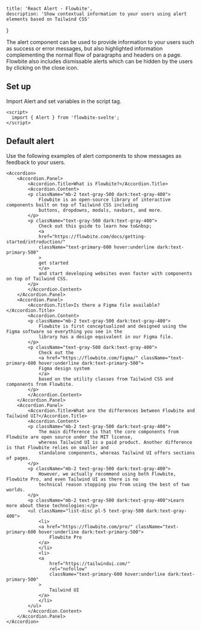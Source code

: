     title: 'React Alert - Flowbite',
    description: 'Show contextual information to your users using alert elements based on Tailwind CSS'
}

The alert component can be used to provide information to your users such as success or error messages, but also highlighted information complementing the normal flow of paragraphs and headers on a page. Flowbite also includes dismissable alerts which can be hidden by the users by clicking on the close icon.

## Set up

Import Alert and set variables in the script tag.

```react example
<script>
  import { Alert } from 'flowbite-svelte';
</script>
```

## Default alert

Use the following examples of alert components to show messages as feedback to your users.

```react example
<Accordion>
    <Accordion.Panel>
        <Accordion.Title>What is Flowbite?</Accordion.Title>
        <Accordion.Content>
        <p className="mb-2 text-gray-500 dark:text-gray-400">
            Flowbite is an open-source library of interactive components built on top of Tailwind CSS including
            buttons, dropdowns, modals, navbars, and more.
        </p>
        <p className="text-gray-500 dark:text-gray-400">
            Check out this guide to learn how to&nbsp;
            <a
            href="https://flowbite.com/docs/getting-started/introduction/"
            className="text-primary-600 hover:underline dark:text-primary-500"
            >
            get started
            </a>
            and start developing websites even faster with components on top of Tailwind CSS.
        </p>
        </Accordion.Content>
    </Accordion.Panel>
    <Accordion.Panel>
        <Accordion.Title>Is there a Figma file available?</Accordion.Title>
        <Accordion.Content>
        <p className="mb-2 text-gray-500 dark:text-gray-400">
            Flowbite is first conceptualized and designed using the Figma software so everything you see in the
            library has a design equivalent in our Figma file.
        </p>
        <p className="text-gray-500 dark:text-gray-400">
            Check out the
            <a href="https://flowbite.com/figma/" className="text-primary-600 hover:underline dark:text-primary-500">
            Figma design system
            </a>
            based on the utility classes from Tailwind CSS and components from Flowbite.
        </p>
        </Accordion.Content>
    </Accordion.Panel>
    <Accordion.Panel>
        <Accordion.Title>What are the differences between Flowbite and Tailwind UI?</Accordion.Title>
        <Accordion.Content>
        <p className="mb-2 text-gray-500 dark:text-gray-400">
            The main difference is that the core components from Flowbite are open source under the MIT license,
            whereas Tailwind UI is a paid product. Another difference is that Flowbite relies on smaller and
            standalone components, whereas Tailwind UI offers sections of pages.
        </p>
        <p className="mb-2 text-gray-500 dark:text-gray-400">
            However, we actually recommend using both Flowbite, Flowbite Pro, and even Tailwind UI as there is no
            technical reason stopping you from using the best of two worlds.
        </p>
        <p className="mb-2 text-gray-500 dark:text-gray-400">Learn more about these technologies:</p>
        <ul className="list-disc pl-5 text-gray-500 dark:text-gray-400">
            <li>
            <a href="https://flowbite.com/pro/" className="text-primary-600 hover:underline dark:text-primary-500">
                Flowbite Pro
            </a>
            </li>
            <li>
            <a
                href="https://tailwindui.com/"
                rel="nofollow"
                className="text-primary-600 hover:underline dark:text-primary-500"
            >
                Tailwind UI
            </a>
            </li>
        </ul>
        </Accordion.Content>
    </Accordion.Panel>
</Accordion>
```
